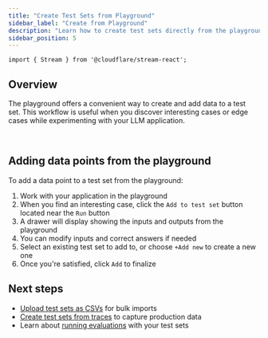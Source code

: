 ```yaml
---
title: "Create Test Sets from Playground"
sidebar_label: "Create from Playground"
description: "Learn how to create test sets directly from the playground while experimenting"
sidebar_position: 5
---
```


```mdx-code-block
import { Stream } from '@cloudflare/stream-react';
```

## Overview

The playground offers a convenient way to create and add data to a test set. This workflow is useful when you discover interesting cases or edge cases while experimenting with your LLM application.

<Stream controls src="27668e5d4c08c8211d4d808af16090bd" height="400px" />
<br />

## Adding data points from the playground

To add a data point to a test set from the playground:

1. Work with your application in the playground
2. When you find an interesting case, click the `Add to test set` button located near the `Run` button
3. A drawer will display showing the inputs and outputs from the playground
4. You can modify inputs and correct answers if needed
5. Select an existing test set to add to, or choose `+Add new` to create a new one
6. Once you're satisfied, click `Add` to finalize

## Next steps

- [Upload test sets as CSVs](/evaluation/managing-test-sets/upload-csv) for bulk imports
- [Create test sets from traces](/evaluation/managing-test-sets/create-from-traces) to capture production data
- Learn about [running evaluations](/evaluation/evaluation-from-ui/running-evaluations) with your test sets
